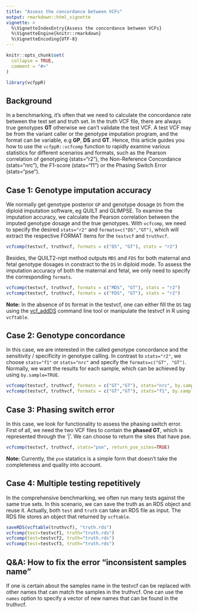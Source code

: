 ```yaml
---
title: "Assess the concordance between VCFs"
output: rmarkdown::html_vignette
vignette: >
  %\VignetteIndexEntry{Assess the concordance between VCFs}
  %\VignetteEngine{knitr::rmarkdown}
  %\VignetteEncoding{UTF-8}
---
```


```r
knitr::opts_chunk$set(
  collapse = TRUE,
  comment = "#>"
)
```

```r
library(vcfppR)
```

## Background

In a benchmarking, it's often that we need to calculate the concordance rate between the test set and truth set. In the truth VCF file, there are always true genotypes **GT** otherwise we can't validate the test VCF. A test VCF may be from the variant caller or the genotype imputation program,  and the format can be variable, e.g **GP**, **DS** and **GT**. Hence, this article guides you how to use the `vcfppR::vcfcomp` function to rapidly examine various statistics for different scenarios and formats, such as the Pearson correlation of genotyping (stats="r2"), the Non-Reference Concordance (stats="nrc"), the F1-score (stats="f1") or the Phasing Switch Error (stats="pse").

## Case 1: Genotype imputation accuracy

We normally get genotype posterior `GP` and genotype dosage `DS` from the diploid imputation software, eg QUILT and GLIMPSE. To examine the imputation accuracy, we calculate the Pearson correlation between the imputed genotype dosage and the true genotypes. With `vcfcomp`, we need to specify the desired `stats="r2"` and `formats=c("DS","GT")`, which will extract the respective FORMAT items for the `testvcf` and `truthvcf`.

```r
vcfcomp(testvcf, truthvcf, formats = c("DS", "GT"), stats = "r2")
```

Besides, the QUILT2-nipt method outputs `MDS` and `FDS` for both maternal and fetal genotype dosages in constract to the `DS` in diploid mode. To assess the imputation accuracy of both the maternal and fetal, we only need to specify the corresponding `formats`.

```r
vcfcomp(testvcf, truthvcf, formats = c("MDS", "GT"), stats = "r2")
vcfcomp(testvcf, truthvcf, formats = c("FDS", "GT"), stats = "r2")
```


**Note:** In the absence of `DS` format in the testvcf, one can either fill the `DS` tag using the [vcf_addDS](https://github.com/Zilong-Li/vcfpp/blob/main/tools) command line tool or manipulate the testvcf in R using `vcftable`. 

## Case 2: Genotype concordance

In this case, we are interested in the called genotype concordance and the sensitivity / specificity in genotype calling. In contrast to `stats="r2"`, we choose `stats="f1"` or `stats="nrc"` and specify the `formats=c("GT", "GT")`. Normally, we want the results for each sample, which can be achieved by using `by.sample=TRUE`.

```r
vcfcomp(testvcf, truthvcf, formats = c("GT","GT"), stats="nrc", by.sample=TRUE)
vcfcomp(testvcf, truthvcf, formats = c("GT","GT"), stats="f1", by.sample=TRUE)
```

## Case 3: Phasing switch error

In this case, we look for functionality to assess the phasing switch error. First of all, we need the two VCF files to contain the **phased GT**, which is represented through the '|'.  We can choose to return the sites that have pse. 

```r
vcfcomp(testvcf, truthvcf, stats="pse", return_pse_sites=TRUE)
```

**Note:** Currently, the `pse` statatics is a simple form that doesn't take the completeness and quality into account.

## Case 4: Multiple testing repetitively

In the comprehensive benchmarking, we often run many tests against the same true sets. In this scenario, we can save the truth as an RDS object and reuse it. Actually, both `test` and `truth` can take an RDS file as input. The RDS file stores an object that returned by `vcftable`.

```r
saveRDS(vcftable(truthvcf), "truth.rds")
vcfcomp(test=testvcf1, truth="truth.rds")
vcfcomp(test=testvcf2, truth="truth.rds")
vcfcomp(test=testvcf3, truth="truth.rds")
```

## Q&A: How to fix the error "inconsistent samples name"

If one is certain about the samples name in the testvcf can be replaced with other names that can match the samples in the truthvcf. One can use the `names` option to specify a vector of new names that can be found in the truthvcf.

